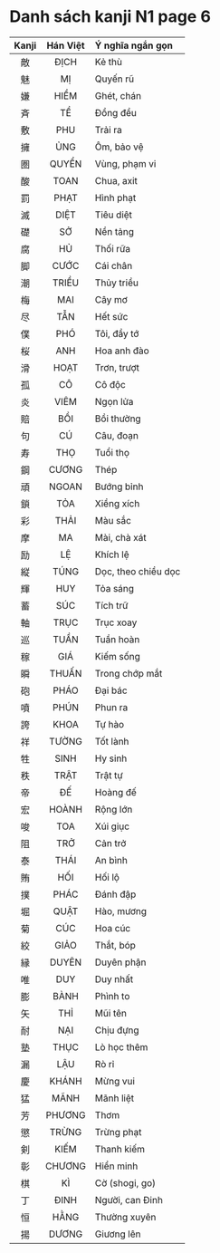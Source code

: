 # Danh sách kanji N1 page 6

| Kanji | Hán Việt | Ý nghĩa ngắn gọn |
| :---: | :------: | :--------------- |
| 敵 | ĐỊCH | Kẻ thù |
| 魅 | MỊ | Quyến rũ |
| 嫌 | HIỀM | Ghét, chán |
| 斉 | TỀ | Đồng đều |
| 敷 | PHU | Trải ra |
| 擁 | ỦNG | Ôm, bảo vệ |
| 圏 | QUYỂN | Vùng, phạm vi |
| 酸 | TOAN | Chua, axit |
| 罰 | PHẠT | Hình phạt |
| 滅 | DIỆT | Tiêu diệt |
| 礎 | SỞ | Nền tảng |
| 腐 | HỦ | Thối rữa |
| 脚 | CƯỚC | Cái chân |
| 潮 | TRIỀU | Thủy triều |
| 梅 | MAI | Cây mơ |
| 尽 | TẪN | Hết sức |
| 僕 | PHÓ | Tôi, đầy tớ |
| 桜 | ANH | Hoa anh đào |
| 滑 | HOẠT | Trơn, trượt |
| 孤 | CÔ | Cô độc |
| 炎 | VIÊM | Ngọn lửa |
| 賠 | BỒI | Bồi thường |
| 句 | CÚ | Câu, đoạn |
| 寿 | THỌ | Tuổi thọ |
| 鋼 | CƯƠNG | Thép |
| 頑 | NGOAN | Bướng bỉnh |
| 鎖 | TỎA | Xiềng xích |
| 彩 | THẢI | Màu sắc |
| 摩 | MA | Mài, chà xát |
| 励 | LỆ | Khích lệ |
| 縦 | TÚNG | Dọc, theo chiều dọc |
| 輝 | HUY | Tỏa sáng |
| 蓄 | SÚC | Tích trữ |
| 軸 | TRỤC | Trục xoay |
| 巡 | TUẦN | Tuần hoàn |
| 稼 | GIÁ | Kiếm sống |
| 瞬 | THUẤN | Trong chớp mắt |
| 砲 | PHÁO | Đại bác |
| 噴 | PHÚN | Phun ra |
| 誇 | KHOA | Tự hào |
| 祥 | TƯỜNG | Tốt lành |
| 牲 | SINH | Hy sinh |
| 秩 | TRẬT | Trật tự |
| 帝 | ĐẾ | Hoàng đế |
| 宏 | HOÀNH | Rộng lớn |
| 唆 | TOA | Xúi giục |
| 阻 | TRỞ | Cản trở |
| 泰 | THÁI | An bình |
| 賄 | HỐI | Hối lộ |
| 撲 | PHÁC | Đánh đập |
| 堀 | QUẬT | Hào, mương |
| 菊 | CÚC | Hoa cúc |
| 絞 | GIẢO | Thắt, bóp |
| 縁 | DUYÊN | Duyên phận |
| 唯 | DUY | Duy nhất |
| 膨 | BÀNH | Phình to |
| 矢 | THỈ | Mũi tên |
| 耐 | NẠI | Chịu đựng |
| 塾 | THỤC | Lò học thêm |
| 漏 | LẬU | Rò rỉ |
| 慶 | KHÁNH | Mừng vui |
| 猛 | MÃNH | Mãnh liệt |
| 芳 | PHƯƠNG | Thơm |
| 懲 | TRỪNG | Trừng phạt |
| 剣 | KIẾM | Thanh kiếm |
| 彰 | CHƯƠNG | Hiển minh |
| 棋 | KÌ | Cờ (shogi, go) |
| 丁 | ĐINH | Người, can Đinh |
| 恒 | HẰNG | Thường xuyên |
| 揚 | DƯƠNG | Giương lên |
